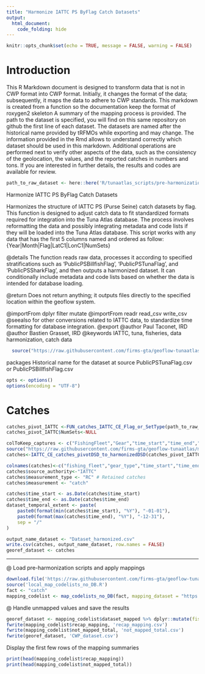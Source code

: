 ```yaml
---
title: "Harmonize IATTC PS ByFlag Catch Datasets"
output: 
  html_document: 
    code_folding: hide
---
```

```r
knitr::opts_chunk$set(echo = TRUE, message = FALSE, warning = FALSE)
```

# Introduction

This R Markdown document is designed to transform data that is not in CWP format into CWP format.
Initially, it changes the format of the data; subsequently, it maps the data to adhere to CWP standards.
This markdown is created from a function so the documentation keep the format of roxygen2 skeleton
A summary of the mapping process is provided. The path to the dataset is specified, you will find on this same repository on github the first line of each dataset. The datasets are named after the historical name provided by tRFMOs while exporting and may change. The information provided in the Rmd allows to understand correctly which dataset should be used in this markdown.
Additional operations are performed next to verify other aspects of the data, such as the consistency of the geolocation, the values, and the reported catches in numbers and tons.
If you are interested in further details, the results and codes are available for review.

```r
path_to_raw_dataset <- here::here('R/tunaatlas_scripts/pre-harmonization', 'iattc', 'catch', 'data', 'PublicPSTunaFlag.csv')
```

Harmonize IATTC PS ByFlag Catch Datasets

Harmonizes the structure of IATTC PS (Purse Seine) catch datasets by flag. This function is designed
to adjust catch data to fit standardized formats required for integration into the Tuna Atlas database.
The process involves reformatting the data and possibly integrating metadata and code lists if they
will be loaded into the Tuna Atlas database.
This script works with any data that has the first 5 columns named and ordered as follow: {Year|Month|Flag|LatC1|LonC1|NumSets}


@details The function reads raw data, processes it according to specified stratifications such as
         'PublicPSBillfishFlag', 'PublicPSTunaFlag', and 'PublicPSSharkFlag', and then outputs a
         harmonized dataset. It can conditionally include metadata and code lists based on whether the
         data is intended for database loading.

@return Does not return anything; it outputs files directly to the specified location within the geoflow system.

@importFrom dplyr filter mutate
@importFrom readr read_csv write_csv
@seealso \code{\link{convertDSD_iattc_ce}} for other conversions related to IATTC data,
         \code{\link{format_time_db_format}} to standardize time formatting for database integration.
@export
@author Paul Taconet, IRD \email{paul.taconet@ird.fr}
@author Bastien Grasset, IRD \email{bastien.grasset@ird.fr}
@keywords IATTC, tuna, fisheries, data harmonization, catch data

```r
  source("https://raw.githubusercontent.com/firms-gta/geoflow-tunaatlas/master/R/sardara_functions/FUN_catches_IATTC_CE_Flag_or_SetType.R")
```

packages
Historical name for the dataset at source  PublicPSTunaFlag.csv or  PublicPSBillfishFlag.csv

```r
opts <- options()
options(encoding = "UTF-8")
```

# Catches

```r
catches_pivot_IATTC <-FUN_catches_IATTC_CE_Flag_or_SetType(path_to_raw_dataset,"Flag","PS")
catches_pivot_IATTC$NumSets<-NULL

colToKeep_captures <- c("FishingFleet","Gear","time_start","time_end","AreaName","School","Species","CatchType","CatchUnits","Catch")
source("https://raw.githubusercontent.com/firms-gta/geoflow-tunaatlas/master/R/sardara_functions/IATTC_CE_catches_pivotDSD_to_harmonizedDSD.R")
catches<-IATTC_CE_catches_pivotDSD_to_harmonizedDSD(catches_pivot_IATTC,colToKeep_captures)

colnames(catches)<-c("fishing_fleet","gear_type","time_start","time_end","geographic_identifier","fishing_mode","species","measurement_type","measurement_unit","measurement_value")
catches$source_authority<-"IATTC"
catches$measurement_type <- "RC" # Retained catches
catches$measurement <- "catch"
```


```r
catches$time_start <- as.Date(catches$time_start)
catches$time_end <- as.Date(catches$time_end)
dataset_temporal_extent <- paste(
	paste0(format(min(catches$time_start), "%Y"), "-01-01"),
	paste0(format(max(catches$time_end), "%Y"), "-12-31"),
	sep = "/"
)

output_name_dataset <- "Dataset_harmonized.csv"
write.csv(catches, output_name_dataset, row.names = FALSE)
georef_dataset <- catches
```

----------------------------------------------------------------------------------------------------------------------------  
@ Load pre-harmonization scripts and apply mappings

```r
download.file('https://raw.githubusercontent.com/firms-gta/geoflow-tunaatlas/master/R/tunaatlas_scripts/pre-harmonization/map_codelists_no_DB.R', destfile = 'local_map_codelists_no_DB.R')
source('local_map_codelists_no_DB.R')
fact <- "catch"
mapping_codelist <- map_codelists_no_DB(fact, mapping_dataset = "https://raw.githubusercontent.com/fdiwg/fdi-mappings/main/global/firms/gta/codelist_mapping_rfmos_to_global.csv", dataset_to_map = georef_dataset, mapping_keep_src_code = FALSE, summary_mapping = TRUE, source_authority_to_map = c("IATTC", "CCSBT", "WCPFC"))
```

@ Handle unmapped values and save the results

```r
georef_dataset <- mapping_codelist$dataset_mapped %>% dplyr::mutate(fishing_fleet = ifelse(fishing_fleet == 'UNK', 'NEI', fishing_fleet), gear_type = ifelse(gear_type == 'UNK', '99.9', gear_type))
fwrite(mapping_codelist$recap_mapping, 'recap_mapping.csv')
fwrite(mapping_codelist$not_mapped_total, 'not_mapped_total.csv')
fwrite(georef_dataset, 'CWP_dataset.csv')
```

Display the first few rows of the mapping summaries

```r
print(head(mapping_codelist$recap_mapping))
print(head(mapping_codelist$not_mapped_total))
```

